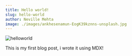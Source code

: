 ```yaml
---
title: Hello world!
slug: hello-world
author: Neville Mehta
image: ./images/ankhesenamun-EogK39kznns-unsplash.jpg
---
```


![helloworld](./images/ankhesenamun-EogK39kznns-unsplash.jpg)

This is my first blog post, i wrote it using MDX!